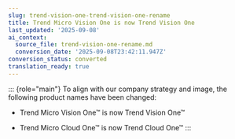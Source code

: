 ```yaml
---
slug: trend-vision-one-trend-vision-one-rename
title: Trend Micro Vision One is now Trend Vision One
last_updated: '2025-09-08'
ai_context:
  source_file: trend-vision-one-rename.md
  conversion_date: '2025-09-08T23:42:11.947Z'
conversion_status: converted
translation_ready: true
---
```


::: {role="main"}
To align with our company strategy and image, the following product names have been changed:

- Trend Micro Vision One™ is now Trend Vision One™

- Trend Micro Cloud One™ is now Trend Cloud One™
:::
